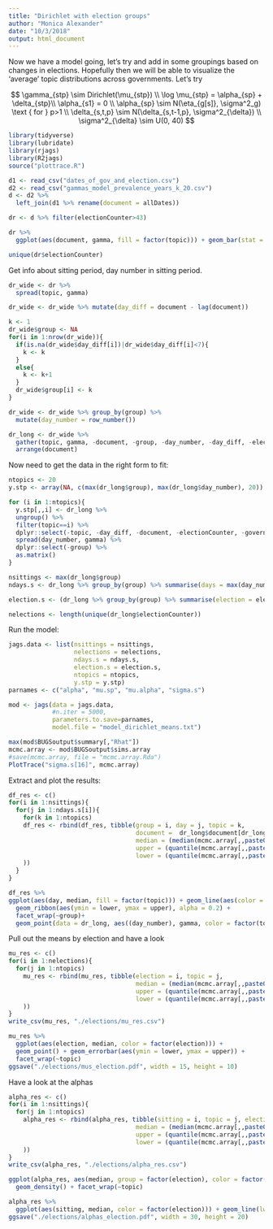 ```yaml
---
title: "Dirichlet with election groups"
author: "Monica Alexander"
date: "10/3/2018"
output: html_document
---
```


Now we have a model going, let's try and add in some groupings based on changes in elections. Hopefully then we will be able to visualize the 'average' topic distributions across governments. Let's try

$$
\gamma_{stp} \sim Dirichlet(\mu_{stp}) \\ 
\log \mu_{stp} = \alpha_{sp} + \delta_{stp}\\
\alpha_{s1} = 0 \\
\alpha_{sp} \sim N(\eta_{g[s]}, \sigma^2_g) \text { for } p>1 \\
\delta_{s,t,p} \sim N(\delta_{s,t-1,p}, \sigma^2_{\delta}) \\
\sigma^2_{\delta} \sim U(0, 40)
$$


```r
library(tidyverse)
library(lubridate)
library(rjags)
library(R2jags)
source("plottrace.R")
```

```r
d1 <- read_csv("dates_of_gov_and_election.csv")
d2 <- read_csv("gammas_model_prevalence_years_k_20.csv")
d <- d2 %>% 
  left_join(d1 %>% rename(document = allDates))
```

```r
dr <- d %>% filter(electionCounter>43)
```

```r
dr %>% 
  ggplot(aes(document, gamma, fill = factor(topic))) + geom_bar(stat = "identity")
```

```r
unique(dr$electionCounter)
```

Get info about sitting period, day number in sitting period.

```r
dr_wide <- dr %>% 
  spread(topic, gamma)

dr_wide <- dr_wide %>% mutate(day_diff = document - lag(document))

k <- 1
dr_wide$group <- NA
for(i in 1:nrow(dr_wide)){
  if(is.na(dr_wide$day_diff[i])|dr_wide$day_diff[i]<7){
    k <- k
  }
  else{
    k <- k+1
  }
  dr_wide$group[i] <- k
}

dr_wide <- dr_wide %>% group_by(group) %>% 
  mutate(day_number = row_number())

dr_long <- dr_wide %>% 
  gather(topic, gamma, -document, -group, -day_number, -day_diff, -electionCounter, -governmentChangeDate) %>% 
  arrange(document)

```

Now need to get the data in the right form to fit:

```r
ntopics <- 20
y.stp <- array(NA, c(max(dr_long$group), max(dr_long$day_number), 20))

for (i in 1:ntopics){
  y.stp[,,i] <- dr_long %>% 
  ungroup() %>% 
  filter(topic==i) %>% 
  dplyr::select(-topic, -day_diff, -document, -electionCounter, -governmentChangeDate) %>% 
  spread(day_number, gamma) %>% 
  dplyr::select(-group) %>% 
  as.matrix()
}

nsittings <- max(dr_long$group)
ndays.s <- dr_long %>% group_by(group) %>% summarise(days = max(day_number)) %>% dplyr::select(days) %>% pull()

election.s <- (dr_long %>% group_by(group) %>% summarise(election = electionCounter[row_number()==1]) %>% dplyr::select(election) %>% pull()) - min(dr_long$electionCounter) + 1

nelections <- length(unique(dr_long$electionCounter))

```

Run the model:

```r
jags.data <- list(nsittings = nsittings,
                  nelections = nelections,
                  ndays.s = ndays.s, 
                  election.s = election.s,
                  ntopics = ntopics, 
                  y.stp = y.stp)
parnames <- c("alpha", "mu.sp", "mu.alpha", "sigma.s")

mod <- jags(data = jags.data, 
            #n.iter = 5000,
            parameters.to.save=parnames,
            model.file = "model_dirichlet_means.txt")

max(mod$BUGSoutput$summary[,"Rhat"])
mcmc.array <- mod$BUGSoutput$sims.array
#save(mcmc.array, file = "mcmc.array.Rda")
PlotTrace("sigma.s[16]", mcmc.array)
```

Extract and plot the results:

```r
df_res <- c()
for(i in 1:nsittings){
  for(j in 1:ndays.s[i]){
    for(k in 1:ntopics)
    df_res <- rbind(df_res, tibble(group = i, day = j, topic = k, 
                                   document =  dr_long$document[dr_long$group==i&dr_long$day_number==j&dr_long$topic==k],
                                   median = (median(mcmc.array[,,paste0("mu.sp[",i,",",k,"]")])),
                                   upper = (quantile(mcmc.array[,,paste0("mu.sp[",i,",",k,"]")], 0.975)),
                                   lower = (quantile(mcmc.array[,,paste0("mu.sp[",i,",",k,"]")], 0.025))
    ))
  }
}
```

```r
df_res %>% 
ggplot(aes(day, median, fill = factor(topic))) + geom_line(aes(color = factor(topic))) + 
  geom_ribbon(aes(ymin = lower, ymax = upper), alpha = 0.2) + 
  facet_wrap(~group)+
  geom_point(data = dr_long, aes((day_number), gamma, color = factor(topic)))
```

Pull out the means by election and have a look 

```r
mu_res <- c()
for(i in 1:nelections){
  for(j in 1:ntopics)
    mu_res <- rbind(mu_res, tibble(election = i, topic = j, 
                                   median = (median(mcmc.array[,,paste0("mu.alpha[",i,",",j,"]")])),
                                   upper = (quantile(mcmc.array[,,paste0("mu.alpha[",i,",",j,"]")], 0.975)),
                                   lower = (quantile(mcmc.array[,,paste0("mu.alpha[",i,",",j,"]")], 0.025))
    ))
}
write_csv(mu_res, "./elections/mu_res.csv")
```


```r
mu_res %>% 
  ggplot(aes(election, median, color = factor(election))) + 
  geom_point() + geom_errorbar(aes(ymin = lower, ymax = upper)) + 
  facet_wrap(~topic)
ggsave("./elections/mus_election.pdf", width = 15, height = 10)
```

Have a look at the alphas

```r
alpha_res <- c()
for(i in 1:nsittings){
  for(j in 1:ntopics)
    alpha_res <- rbind(alpha_res, tibble(sitting = i, topic = j, election = election.s[i],
                                   median = (median(mcmc.array[,,paste0("alpha[",i,",",j,"]")])),
                                   upper = (quantile(mcmc.array[,,paste0("alpha[",i,",",j,"]")], 0.975)),
                                   lower = (quantile(mcmc.array[,,paste0("alpha[",i,",",j,"]")], 0.025))
    ))
}
write_csv(alpha_res, "./elections/alpha_res.csv")
```


```r
ggplot(alpha_res, aes(median, group = factor(election), color = factor(election))) + 
  geom_density() + facet_wrap(~topic)
```

```r
alpha_res %>% 
  ggplot(aes(sitting, median, color = factor(election))) + geom_line(lwd = 0.2) + geom_point(size = 0.1) + facet_wrap(~topic)
ggsave("./elections/alphas_election.pdf", width = 30, height = 20)
```




